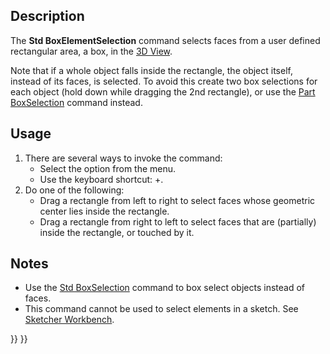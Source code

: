 <languages/>
<translate>

<!--T:7-->
{{Docnav
|[[Std_BoxSelection|BoxSelection]]
|[[Std_SelectAll|SelectAll]]
|[[Std_Edit_Menu|Std Edit Menu]]
|IconL=Std_BoxSelection.svg
|IconR=Std_SelectAll.svg
|IconC=Freecad.svg
}}

<!--T:1-->
{{GuiCommand
|Name=Std BoxElementSelection
|MenuLocation=Edit → Box Element Selection
|Workbenches=All
|Shortcut={{KEY|Shift}}+{{KEY|E}}
|SeeAlso= [[Part_BoxSelection|Part BoxSelection]], [[Std_BoxSelection|Std BoxSelection]], [[Std_SelectAll|Std SelectAll]]
}}

==Description== <!--T:2-->

<!--T:3-->
The '''Std BoxElementSelection''' command selects faces from a user defined rectangular area, a box, in the [[3D_View|3D View]].

<!--T:13-->
Note that if a whole object falls inside the rectangle, the object itself, instead of its faces, is selected. To avoid this create two box selections for each object (hold down {{KEY|Ctrl}} while dragging the 2nd rectangle), or use the [[Part_BoxSelection|Part BoxSelection]] command instead.

==Usage== <!--T:10-->

<!--T:5-->
# There are several ways to invoke the command:
#* Select the {{MenuCommand|Edit → [[Image:Std_BoxElementSelection.svg|16px]] Box Element Selection}} option from the menu.
#* Use the keyboard shortcut: {{KEY|Shift}}+{{KEY|E}}.
# Do one of the following:
#* Drag a rectangle from left to right to select faces whose geometric center lies inside the rectangle.
#* Drag a rectangle from right to left to select faces that are (partially) inside the rectangle, or touched by it.

==Notes== <!--T:11-->

<!--T:12-->
* Use the [[Std_BoxSelection|Std BoxSelection]] command to box select objects instead of faces.
* This command cannot be used to select elements in a sketch. See [[Sketcher_Workbench#Selection_methods|Sketcher Workbench]].


<!--T:8-->
{{Docnav
|[[Std_BoxSelection|BoxSelection]]
|[[Std_SelectAll|SelectAll]]
|[[Std_Edit_Menu|Std Edit Menu]]
|IconL=Std_BoxSelection.svg
|IconR=Std_SelectAll.svg
|IconC=Freecad.svg
}}

</translate>
{{Std_Base_navi{{#translation:}}}}
{{Userdocnavi{{#translation:}}}}